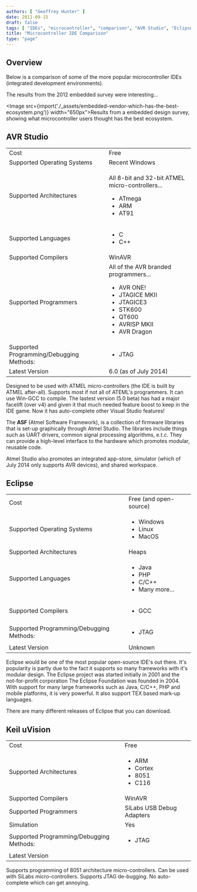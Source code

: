 ```yaml
---
authors: [ "Geoffrey Hunter" ]
date: 2011-09-15
draft: false
tags: [ "IDEs", "microcontroller", "comparison", "AVR Studio", "Eclipse", "Keil uVision", "programming" ]
title: "Microcontroller IDE Comparison"
type: "page"
---
```



## Overview

Below is a comparison of some of the more popular microcontroller IDEs (integrated development environments).

The results from the 2012 embedded survey were interesting...

<Image src={import('./_assets/embedded-vendor-which-has-the-best-ecosystem.png')} width="650px">Results from a embedded design survey, showing what microcontroller users thought has the best ecosystem.</Image>

## AVR Studio

<table>
	<tbody>
		<tr>
			
<td >Cost</td>
			
<td >Free</td>
		</tr>
		<tr >
			
<td >Supported Operating Systems</td>
			
<td >Recent Windows</td>
		</tr>
		<tr >
			
<td >Supported Architectures</td>
			
<td >

All 8-bit and 32-bit ATMEL micro-controllers...
<ul>
	<li>ATmega</li>
	<li>ARM</li>
	<li>AT91</li>
</ul>
</td>
		</tr>
		<tr >
		
<td >Supported Languages</td>
			
<td >
<ul>
	<li>C</li>
	<li>C++</li>
</ul>
	</td>
		</tr>
		<tr >
			
<td >Supported Compilers</td>
			
<td >WinAVR</td>
		</tr>
		<tr >
			
<td >Supported Programmers</td>
			
<td>
All of the AVR branded programmers...
				
<ul>
	<li>AVR ONE!</li>
	<li>JTAGICE MKII</li>
	<li>JTAGICE3</li>
	<li>STK600</li>
	<li>QT600</li>
	<li>AVRISP MKII</li>
	<li>AVR Dragon</li>
</ul>
			</td>
		</tr>
		<tr >
			
<td >Supported Programming/Debugging Methods:</td>
			
<td >
<ul>
	<li>JTAG</li>
</ul>
				</td>
		</tr>
		<tr >
			
<td >Latest Version</td>
			
<td >6.0 (as of July 2014)</td>
		</tr>
	</tbody>
</table>

Designed to be used with ATMEL micro-controllers (the IDE is built by ATMEL after-all). Supports most if not all of ATEML's programmers. It can use Win-GCC to compile. The lastest version (5.0 beta) has had a major facelift (over v4) and given it that much needed feature boost to keep in the IDE game. Now it has auto-complete other Visual Studio features!

The **ASF** (Atmel Software Framework), is a collection of firmware libraries that is set-up graphically through Atmel Studio. The libraries include things such as UART drivers, common signal processing algorithms, e.t.c. They can provide a high-level interface to the hardware which promotes modular, reusable code.

Atmel Studio also promotes an integrated app-store, simulator (which of July 2014 only supports AVR devices), and shared workspace.

## Eclipse

<table>
	<tbody >
		<tr>
			<td>Cost</td>
			<td>Free (and open-source)</td>
		</tr>
		<tr>
			<td>Supported Operating Systems</td>
			<td>
				<ul>
					<li>Windows</li>
					<li>Linux</li>
					<li>MacOS</li>
				</ul>
			</td>
		</tr>
		<tr>
			<td>Supported Architectures</td>
			<td>Heaps</td>
		</tr>
		<tr>
			<td>Supported Languages</td>
			<td>
				<ul>
					<li>Java</li>
					<li>PHP</li>
					<li>C/C++</li>
					<li>Many more...</li>
				</ul>
			</td>
		</tr>
		<tr>
			<td>Supported Compilers</td>
			<td>
			<ul>
	<li>GCC</li>
</ul>						</td>
		</tr>
		<tr >
			
<td >Supported Programming/Debugging Methods:</td>
			
<td >
<ul>
	<li>JTAG</li>
</ul></td>
		</tr>
		<tr >
			
<td >Latest Version</td>
			
<td >Unknown</td>
		</tr>
	</tbody>
</table>

Eclipse would be one of the most popular open-source IDE's out there. It's popularity is partly due to the fact it supports so many frameworks with it's modular design. The Eclipse project was started initially in 2001 and the not-for-profit corporation The Eclipse Foundation was founded in 2004. With support for many large frameworks such as Java, C/C++, PHP and mobile platforms, it is very powerful. It also support TEX based mark-up languages.

There are many different releases of Eclipse that you can download.


## Keil uVision

<table>
	<tbody >
		<tr >
<td >Cost</td>
			
<td >Free</td>
		</tr>
		<tr >
			
<td >Supported Architectures</td>
			
<td >
<ul>
	<li>ARM</li>
	<li>Cortex</li>
	<li>8051</li>
	<li>C116</li>
</ul>
</td>
</tr>
		<tr >
			
<td >Supported Compilers</td>
			
<td >WinAVR</td>
		</tr>
		<tr >
			
<td >Supported Programmers</td>
			
<td >SiLabs USB Debug Adapters</td>
		</tr>
		<tr >
			
<td >Simulation</td>
			
<td >Yes</td>
		</tr>
		<tr >
			
<td >Supported Programming/Debugging Methods:</td>
			
<td >
<ul>
	<li>JTAG</li>
</ul></td>
		</tr>
		<tr >
			
<td >Latest Version</td>
			
<td ></td>
		</tr>
	</tbody>
</table>

Supports programming of 8051 architecture micro-controllers. Can be used with SiLabs micro-controllers. Supports JTAG de-bugging. No auto-complete which can get annoying.
